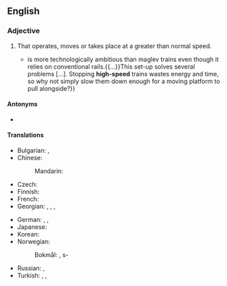 {{also|highspeed}}
==English==

===Adjective===
{{en-adj|head=[[high]]-[[speed]]}}

# That operates, moves or takes place at a greater than normal speed.
#* {{quote-magazine|date=2013-06-01|volume=407|issue=8838
|page=13 (Technology Quarterly)|magazine={{w|The Economist}}
|title=[http://www.economist.com/news/technology-quarterly/21578516-transport-new-train-technologies-are-less-visible-and-spread-less-quickly Ideas coming down the track]
|passage=A “moving platform” scheme{{...}}is more technologically ambitious than maglev trains even though it relies on conventional rails.{{...}}This set-up solves several problems&nbsp;[&hellip;]. Stopping '''high-speed''' trains wastes energy and time, so why not simply slow them down enough for a moving platform to pull alongside?}}

====Antonyms====
* {{l|en|low-speed}}

====Translations====
{{trans-top|operates at greater than normal speed}}
* Bulgarian: {{t|bg|бързоходен}}, {{t|bg|бързодействащ}}
* Chinese:
*: Mandarin: {{t+|cmn|高速|tr=gāosù|sc=Hani}}
* Czech: {{t+|cs|vysokorychlostní}}
* Finnish: {{t+|fi|nopea}}
* French: {{t|fr|à grande vitesse}}
* Georgian: , {{t|ka|მაღალსიჩქარიანი}} {{qualifier|internet connections or transport}}, {{t|ka|სწრაფმავალი}} {{qualifier|applies to transport only}}, {{t|ka|ჩქაროსნული}} {{qualifier|(applies to transport only}}
{{trans-mid}}
* German: {{t+|de|hochtourig}} {{qualifier|rotation}}, {{t|de|schnelllaufend}}, {{t|de|superschnell}}
* Japanese: {{t+|ja|高速|tr=こうそく, kōsoku|sc=Jpan}}
* Korean: {{t+|ko|고속|sc=Kore}}
* Norwegian:
*: Bokmål: {{t|nb|hurtiggående}}, {{t|nb|[[høy]][[hastighet]]}}s-
* Russian: {{t+|ru|высо́коскоростно́й}}, {{t+|ru|скоростно́й}}
* Turkish: {{t|tr|yüksek devirli}} {{qualifier|rotation}}, {{t|tr|yüksek hızlı}}, {{t|tr|yüksek süratli}}
{{trans-bottom}}